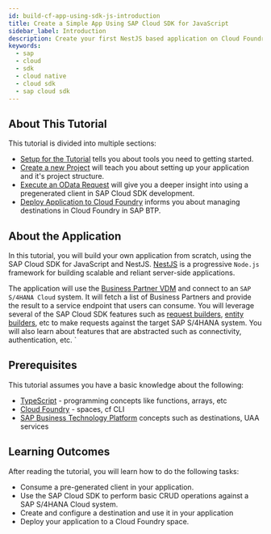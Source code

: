 ```yaml
---
id: build-cf-app-using-sdk-js-introduction
title: Create a Simple App Using SAP Cloud SDK for JavaScript
sidebar_label: Introduction
description: Create your first NestJS based application on Cloud Foundry enviroment using the SAP Cloud SDK for JavaScript.
keywords:
  - sap
  - cloud
  - sdk
  - cloud native
  - cloud sdk
  - sap cloud sdk
---
```


## About This Tutorial

This tutorial is divided into multiple sections:

- [Setup for the Tutorial](./set-up-dev-enviroment-tutorial) tells you about tools you need to getting started.
- [Create a new Project](./create-a-new-project-tutorial) will teach you about setting up your application and it's project structure.
- [Execute an OData Request](./create-your-first-application-tutorial) will give you a deeper insight into using a pregenerated client in SAP Cloud SDK development.
- [Deploy Application to Cloud Foundry](./deploy-application-to-cloud-foundry-tutorial) informs you about managing destinations in Cloud Foundry in SAP BTP.

## About the Application

In this tutorial, you will build your own application from scratch, using the SAP Cloud SDK for JavaScript and NestJS.
[NestJS](https://docs.nestjs.com/) is a progressive `Node.js` framework for building scalable and reliant server-side applications.

The application will use the [Business Partner VDM](https://api.sap.com/api/API_BUSINESS_PARTNER/cloud-sdk/JavaScript) and connect to an `SAP S/4HANA Cloud` system.
It will fetch a list of Business Partners and provide the result to a service endpoint that users can consume.
You will leverage several of the SAP Cloud SDK features such as [request builders](../../features/odata/use-odata-v2-type-safe-client-for-javascript-typescript#getall-request-builder), [entity builders](../../features/odata/use-odata-v2-type-safe-client-for-javascript-typescript#build-an-entity-from-scratch), etc to make requests against the target SAP S/4HANA system.
You will also learn about features that are abstracted such as connectivity, authentication, etc.
`

## Prerequisites

This tutorial assumes you have a basic knowledge about the following:

- [TypeScript](https://www.typescriptlang.org/) - programming concepts like functions, arrays, etc
- [Cloud Foundry](https://docs.cloudfoundry.org/concepts/overview.html) - spaces, cf CLI
- [SAP Business Technology Platform](https://help.sap.com/docs/CP_CONNECTIVITY/cca91383641e40ffbe03bdc78f00f681/daca64dacc6148fcb5c70ed86082ef91.html) concepts such as destinations, UAA services

## Learning Outcomes

After reading the tutorial, you will learn how to do the following tasks:

- Consume a pre-generated client in your application.
- Use the SAP Cloud SDK to perform basic CRUD operations against a SAP S/4HANA Cloud system.
- Create and configure a destination and use it in your application
- Deploy your application to a Cloud Foundry space.
